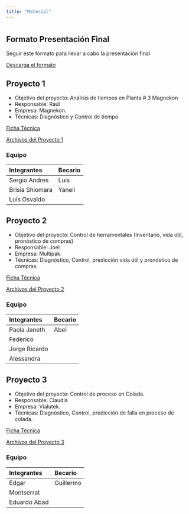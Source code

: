 ```yaml
---
title: "Material"
---
```

# {.tabset .tabset-fade .tabset-pills}
## Formato Presentación Final

Seguir este formato para llevar a cabo la presentación final

[Descarga el formato](archivos/Filmina.pptx)


## Proyecto 1
* Objetivo del proyecto: Análisis de tiempos en Planta # 3 Magnekon
* Responsable: Raúl
* Empresa: Magnekon.
* Técnicas: Diagnóstico y Control de tiempo

[Ficha Técnica](archivos/Proyecto1_Ficha.docx)

[Archivos del Proyecto 1](archivos/Proyecto1.csv)

### Equipo
| Integrantes |	Becario |
| :--- | :--- |
| Sergio Andres | Luis |
| Brisia Shiomara | Yaneli |
| Luis Osvaldo 	| |

## Proyecto 2
* Objetivo del proyecto: Control de herramentales (Inventario, vida útil, pronóstico de compras)
* Responsable: Joel
* Empresa:  Multipak.
* Técnicas: Diagnóstico, Control, predicción vida útil y pronóstico de compras.

[Ficha Técnica](archivos/Proyecto2_Ficha.docx)

[Archivos del Proyecto 2](archivos/Proyecto2.zip)

### Equipo
| Integrantes|	Becario |
| :--- | :--- |
| Paola Janeth | Abel |
| Federico | |
| Jorge Ricardo | |
| Alessandra| |

## Proyecto 3
* Objetivo del proyecto: Control de proceso en Colada.
* Responsable: Claudia
* Empresa: Vialutek.
* Técnicas: Diagnóstico, Control, predicción de falla en proceso de colada.

[Ficha Técnica](archivos/Proyecto3_Ficha.docx)

[Archivos del Proyecto 3](archivos/Proyecto3.csv)

### Equipo
| Integrantes |	Becario |
|  :--- | :--- |
| Edgar | Guillermo |
| Montserrat | |
| Eduardo Abad | | 





